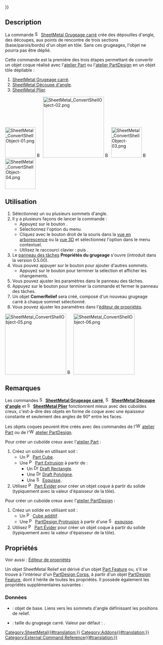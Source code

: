 {{UnfinishedDocu{{#translation:}}}}
<languages/>

{{Docnav/fr
|[[SheetMetal_AddCornerRelief/fr|Grugeage]]
|[[SheetMetal_AddJunction/fr|Découpe d'angle]]
|[[SheetMetal_Workbench/fr|Atelier SheetMetal]]
|IconL=SheetMetal_AddCornerRelief.svg
|IconR=SheetMetal_AddJunction.svg
|IconC=Sheetmetal_workbench_icon.svg
}}

{{GuiCommand/fr
|Name=SheetMetal AddRelief
|Name/fr=SheetMetal Grugeage carré
|MenuLocation=SheetMetal → Créer un grugeage carré
|Workbenches=[[SheetMetal_Workbench/fr|SheetMetal]]
|Shortcut={{KEY|S}} {{KEY|R}}
|SeeAlso=[[SheetMetal_AddJunction/fr|SheetMetal Découpe d'angle]], [[SheetMetal_AddBend/fr|SheetMetal Plier]]
}}

==Description== 

La commande [[Image:SheetMetal_AddRelief.svg|16px]] [[SheetMetal_AddRelief/fr|SheetMetal Grugeage carré]] crée des dépouilles d'angle, des découpes, aux points de rencontre de trois sections (base/parois/bords) d'un objet en tôle. Sans ces grugeages, l'objet ne pourra pas être déplié.

Cette commande est la première des trois étapes permettant de convertir un objet coque réalisé avec l'[[Part_Workbench/fr|atelier Part]] ou l'[[PartDesign_Workbench/fr|atelier PartDesign]] en un objet tôle dépliable :
# [[SheetMetal_AddRelief/fr|SheetMetal Grugeage carré]].
# [[SheetMetal_AddJunction/fr|SheetMetal Découpe d'angle]].
# [[SheetMetal_AddBend/fr|SheetMetal Plier]].

[[Image:SheetMetal_ConvertShellObject-01.png|100px|link=]] [[Image:Button_right.svg|16px|link=]]
[[Image:SheetMetal_ConvertShellObject-02.png|200px|link=SheetMetal_AddRelief]] [[Image:Button_right.svg|16px|link=]]
[[Image:SheetMetal_ConvertShellObject-03.png|100px|link=SheetMetal_AddJunction]] [[Image:Button_right.svg|16px|link=]]
[[Image:SheetMetal_ConvertShellObject-04.png|100px|link=SheetMetal_AddBend]]
{{Caption|Créer un grugeage "découpe" des coins}}

<span id="Usage"></span>
==Utilisation== 

# Sélectionnez un ou plusieurs sommets d'angle.
# Il y a plusieurs façons de lancer la commande :
#* Appuyez sur le bouton {{Button|[[Image:SheetMetal_AddRelief.svg|16px]] [[SheetMetal_AddRelief/fr|Créer un grugeage carré]]}}.
#* Sélectionnez l'option {{MenuCommand|SheetMetal → [[Image:SheetMetal_AddRelief.svg|16px]] Créer un grugeage carré}} du menu.
#* Cliquez avec le bouton droit de la souris dans la [[Tree_view/fr|vue en arborescence]] ou la [[3D_view/fr|vue 3D]] et sélectionnez l'option {{MenuCommand|SheetMetal → [[Image:SheetMetal_AddRelief.svg|16px]] Créer un grugeage carré}} dans le menu contextuel.
#* Utilisez le raccourci clavier : {{KEY|S}} puis {{KEY|R}}.
# Le [[Task_panel/fr|panneau des tâches]] '''Propriétés du grugeage''' s'ouvre (introduit dans la version 0.5.00).
# Vous pouvez appuyer sur le bouton {{Button|Sélectionner}} pour ajouter d'autres sommets.
#* Appuyez sur le bouton {{Button|Aperçu}} pour terminer la sélection et afficher les changements.
# Vous pouvez ajuster les paramètres dans le panneau des tâches.
# Appuyez sur le bouton {{Button|OK}} pour terminer la commande et fermer le panneau des tâches.
# Un objet '''CornerRelief''' sera créé, composé d'un nouveau grugeage carré à chaque sommet sélectionné.
# Vous pouvez ajuster les paramètres dans l'[[Property_editor/fr|éditeur de propriétés]].

[[Image:SheetMetal_ConvertShellObject-05.png|200px|link=]] [[Image:Button_right.svg|16px|link=]]
[[Image:SheetMetal_ConvertShellObject-06.png|200px|link=]]

<span id="Notes"></span>
== Remarques ==

Les commandes [[Image:SheetMetal_AddRelief.svg|16px]] '''[[SheetMetal_AddRelief/fr|SheetMetal Grugeage carré]]''', [[Image:SheetMetal_AddJunction.svg|16px]] '''[[SheetMetal_AddJunction/fr|SheetMetal Découpe d'angle]]''' et [[Image:SheetMetal_AddBend.svg|16px]] '''[[SheetMetal_AddBend/fr|SheetMetal Plier]]''' fonctionnent mieux avec des cuboïdes creux, c'est-à-dire des objets en forme de coque avec une épaisseur constante et seulement des angles de 90° entre les faces.

Les objets coques peuvent être créés avec des commandes de l'[[Image:Workbench_Part.svg|16px]] [[Part_Workbench/fr|atelier Part]]
ou de l'[[Image:Workbench_PartDesign.svg|16px]] [[PartDesign_Workbench/fr|atelier PartDesign]].

Pour créer un cuboïde creux avec l'[[Part_Workbench/fr|atelier Part]] :
# Créez un solide en utilisant soit :
#* Un [[File:Part_Box.svg|16px]] [[Part_Box/fr|Part Cube]].
#* Une [[File:Part_Extrude.svg|16px]] [[Part_Extrude/fr|Part Extrusion]] à partir de : 
#** Un [[File:Draft_Rectangle.svg|16px]] [[Draft_Rectangle/fr|Draft Rectangle]].
#** Une [[File:Draft_Wire.svg|16px]] [[Draft_Wire/fr|Draft Polyligne]].
#** Une [[File:Sketcher_NewSketch.svg|16px]] [[Sketcher_NewSketch/fr|Esquisse]].
# Utilisez [[Image:Part_Thickness.svg|16px]] [[Part_Thickness/fr|Part Évider]] pour créer un objet coque à partir du solide (typiquement avec la valeur d'épaisseur de la tôle).

Pour créer un cuboïde creux avec l'[[PartDesign_Workbench/fr|atelier PartDesign]] :
# Créez un solide en utilisant soit :
#* Un [[File:PartDesign_AdditiveBox.svg|16px]] [[PartDesign_AdditiveBox/fr|Cube additif]].
#* Une [[File:PartDesign_Pad.svg|16px]] [[PartDesign_Pad/fr|PartDesign Protrusion]] à partir d'une [[File:Sketcher_NewSketch.svg|16px]] [[Sketcher NewSketch/fr|esquisse]].
# Utilisez [[Image:Part_Thickness.svg|16px]] [[Part_Thickness/fr|Part Évider]] pour créer un objet coque à partir du solide (typiquement avec la valeur d'épaisseur de la tôle).

<span id="Properties"></span>
==Propriétés==

Voir aussi : [[Property_editor/fr|Éditeur de propriétés]]

Un objet SheetMetal Relief est dérivé d'un objet [[Part_Feature/fr|Part Feature]] ou, s'il se trouve à l'intérieur d'un [[PartDesign_Body/fr|PartDesign Corps]], à partir d'un objet [[PartDesign_Feature/fr|PartDesign Feature]], dont il hérite de toutes les propriétés. Il possède également les propriétés supplémentaires suivantes :

<span id="Data"></span>
===Données=== 

{{Properties_Title|Parameters}}

* {{PropertyData|base Object|LinkSub}} : objet de base. Liens vers les sommets d'angle définissant les positions de relief.
* {{PropertyData|relief|Length}} : taille du grugeage carré. Valeur par défaut : {{value|2,00 mm}}.


{{Docnav/fr
|[[SheetMetal_AddCornerRelief/fr|Grugeage]]
|[[SheetMetal_AddJunction/fr|Découpe d'angle]]
|[[SheetMetal_Workbench/fr|Atelier SheetMetal]]
|IconL=SheetMetal_AddCornerRelief.svg
|IconR=SheetMetal_AddJunction.svg
|IconC=Sheetmetal_workbench_icon.svg
}}

[[Category:SheetMetal{{#translation:}}]]
[[Category:Addons{{#translation:}}]]
[[Category:External Command Reference{{#translation:}}]]
